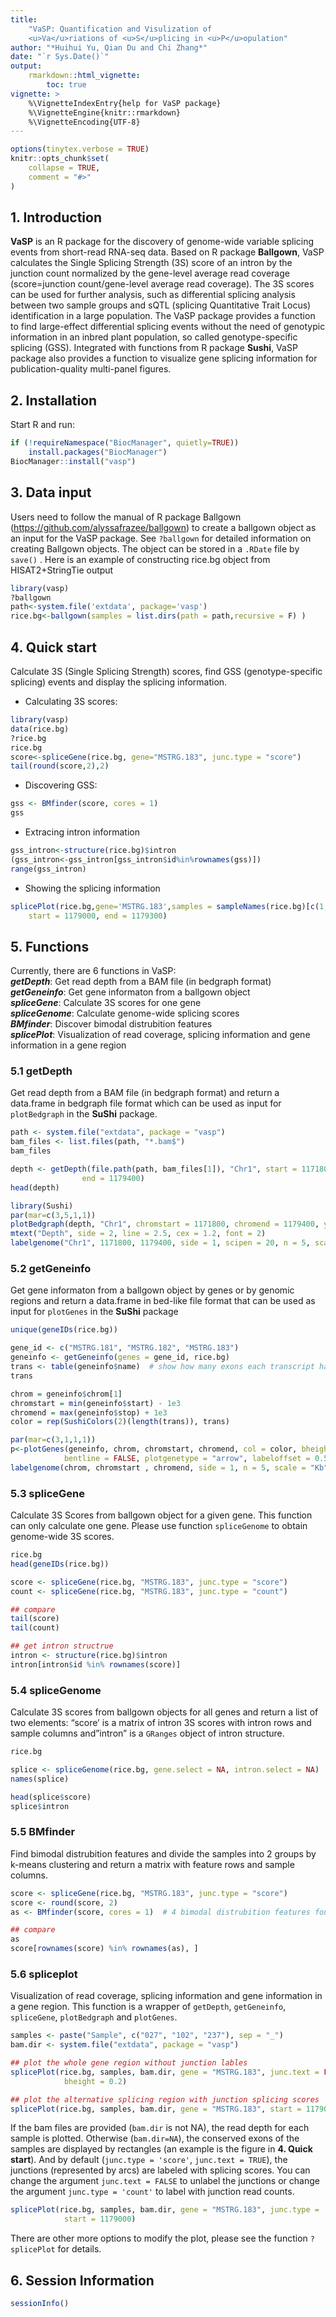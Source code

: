 ```yaml
---
title: 
    "VaSP: Quantification and Visulization of 
    <u>Va</u>riations of <u>S</u>plicing in <u>P</u>opulation"
author: "*Huihui Yu, Qian Du and Chi Zhang*"
date: "`r Sys.Date()`"
output: 
    rmarkdown::html_vignette:
        toc: true 
vignette: >
    %\VignetteIndexEntry{help for VaSP package}
    %\VignetteEngine{knitr::rmarkdown}
    %\VignetteEncoding{UTF-8}
---
```


```r
options(tinytex.verbose = TRUE)
knitr::opts_chunk$set(
    collapse = TRUE,
    comment = "#>"
)
```

## 1. Introduction {.tabset .tabset-fade .tabset-pills}

**VaSP** is an R package for the discovery of genome-wide variable splicing 
events from short-read RNA-seq data. Based on R package **Ballgown**, VaSP 
calculates the Single Splicing Strength (3S) score of an intron by the junction 
count normalized by the gene-level average read coverage (score=junction 
count/gene-level average read coverage). The 3S scores can be used for further 
analysis, such as differential splicing analysis between two sample groups and 
sQTL (splicing Quantitative Trait Locus) identification in a large population. 
The VaSP package provides a function to find large-effect differential splicing 
events without the need of genotypic information in an inbred plant population, 
so called genotype-specific splicing (GSS). Integrated with functions from R 
package **Sushi**, VaSP package also provides a function to visualize gene 
splicing information for publication-quality multi-panel figures.

## 2. Installation

Start R and run:
```r
if (!requireNamespace("BiocManager", quietly=TRUE))
    install.packages("BiocManager")
BiocManager::install("vasp")
```

## 3. Data input

Users need to follow the manual of R package Ballgown 
(<https://github.com/alyssafrazee/ballgown>) to create a ballgown object as an 
input for the VaSP package. See `?ballgown` for detailed information on 
creating Ballgown objects. The object can be stored in a `.RDate` file by 
`save()` . Here is an example of constructing rice.bg object from 
HISAT2+StringTie output

```r
library(vasp)
?ballgown
path<-system.file('extdata', package='vasp')
rice.bg<-ballgown(samples = list.dirs(path = path,recursive = F) )
```

## 4. Quick start

Calculate 3S (Single Splicing Strength) scores, find GSS 
(genotype-specific splicing) events and display the splicing information.

* Calculating 3S scores:
```r
library(vasp)
data(rice.bg)
?rice.bg
rice.bg
score<-spliceGene(rice.bg, gene="MSTRG.183", junc.type = "score")
tail(round(score,2),2)
```
* Discovering GSS:
```r
gss <- BMfinder(score, cores = 1) 
gss
```
* Extracing intron information
```r
gss_intron<-structure(rice.bg)$intron
(gss_intron<-gss_intron[gss_intron$id%in%rownames(gss)])
range(gss_intron)
```
* Showing the splicing information
```r
splicePlot(rice.bg,gene='MSTRG.183',samples = sampleNames(rice.bg)[c(1,3,5)],
    start = 1179000, end = 1179300)
```

## 5. Functions
Currently, there are 6 functions in VaSP:  
***getDepth***: Get read depth from a BAM file (in bedgraph format)  
***getGeneinfo***: Get gene informaton from a ballgown object  
***spliceGene***: Calculate 3S scores for one gene  
***spliceGenome***: Calculate genome-wide splicing scores  
***BMfinder***: Discover bimodal distrubition features  
***splicePlot***: Visualization of read coverage, splicing information and 
gene information in a gene region

### 5.1 getDepth
Get read depth from a BAM file (in bedgraph format) and return a data.frame in 
bedgraph file format which can be used as input for `plotBedgraph` in 
the **SuShi** package.
```r
path <- system.file("extdata", package = "vasp")
bam_files <- list.files(path, "*.bam$")
bam_files

depth <- getDepth(file.path(path, bam_files[1]), "Chr1", start = 1171800, 
                end = 1179400)
head(depth)

library(Sushi)
par(mar=c(3,5,1,1))
plotBedgraph(depth, "Chr1", chromstart = 1171800, chromend = 1179400, yaxt = "s")
mtext("Depth", side = 2, line = 2.5, cex = 1.2, font = 2)
labelgenome("Chr1", 1171800, 1179400, side = 1, scipen = 20, n = 5, scale = "Kb")
```

### 5.2 getGeneinfo
Get gene informaton from a ballgown object by genes or by genomic regions and 
return a data.frame in bed-like file format that can be used as input 
for `plotGenes` in the **SuShi** package  
```r
unique(geneIDs(rice.bg))

gene_id <- c("MSTRG.181", "MSTRG.182", "MSTRG.183")
geneinfo <- getGeneinfo(genes = gene_id, rice.bg)
trans <- table(geneinfo$name)  # show how many exons each transcript has
trans

chrom = geneinfo$chrom[1]
chromstart = min(geneinfo$start) - 1e3
chromend = max(geneinfo$stop) + 1e3
color = rep(SushiColors(2)(length(trans)), trans)

par(mar=c(3,1,1,1))
p<-plotGenes(geneinfo, chrom, chromstart, chromend, col = color, bheight = 0.2, 
            bentline = FALSE, plotgenetype = "arrow", labeloffset = 0.5)
labelgenome(chrom, chromstart , chromend, side = 1, n = 5, scale = "Kb")
```

### 5.3 spliceGene
Calculate 3S Scores from ballgown object for a given gene. This function can 
only calculate one gene. Please use function `spliceGenome` to obtain 
genome-wide 3S scores.  
```r
rice.bg
head(geneIDs(rice.bg))

score <- spliceGene(rice.bg, "MSTRG.183", junc.type = "score")
count <- spliceGene(rice.bg, "MSTRG.183", junc.type = "count")

## compare
tail(score)
tail(count)

## get intron structrue
intron <- structure(rice.bg)$intron
intron[intron$id %in% rownames(score)]
```

### 5.4 spliceGenome
Calculate 3S scores from ballgown objects for all genes and return a list of 
two elements: "score' is a matrix of intron 3S scores with intron rows and 
sample columns and "intron" is a `GRanges` object of intron structure. 
```r
rice.bg

splice <- spliceGenome(rice.bg, gene.select = NA, intron.select = NA)
names(splice)

head(splice$score)
splice$intron
```

### 5.5 BMfinder
Find bimodal distrubition features and divide the samples into 2 groups by 
k-means clustering and return a matrix with feature rows and sample columns.  
```r
score <- spliceGene(rice.bg, "MSTRG.183", junc.type = "score")
score <- round(score, 2)
as <- BMfinder(score, cores = 1)  # 4 bimodal distrubition features found

## compare
as
score[rownames(score) %in% rownames(as), ]
```

### 5.6 spliceplot
Visualization of read coverage, splicing information and gene information in a 
gene region. This function is a wrapper of `getDepth`, `getGeneinfo`, 
`spliceGene`, `plotBedgraph` and `plotGenes`.
```r
samples <- paste("Sample", c("027", "102", "237"), sep = "_")
bam.dir <- system.file("extdata", package = "vasp")

## plot the whole gene region without junction lables
splicePlot(rice.bg, samples, bam.dir, gene = "MSTRG.183", junc.text = FALSE, 
            bheight = 0.2)

## plot the alternative splicing region with junction splicing scores
splicePlot(rice.bg, samples, bam.dir, gene = "MSTRG.183", start = 1179000)
```

If the bam files are provided (`bam.dir` is not NA), the read depth for each 
sample is plotted. Otherwise (`bam.dir=NA`), the conserved exons of the samples 
are displayed by rectangles (an example is the figure in **4. Quick start**). 
And by default (`junc.type = 'score'`, `junc.text = TRUE`), the junctions 
(represented by arcs) are labeled with splicing scores. You can change the 
argument `junc.text = FALSE` to unlabel the junctions or change the argument 
`junc.type = 'count'` to label with junction read counts.

```r
splicePlot(rice.bg, samples, bam.dir, gene = "MSTRG.183", junc.type = 'count', 
            start = 1179000)
```

There are other more options to modify the plot, please see the function 
`?splicePlot` for details.


## 6. Session Information
```r
sessionInfo()
```


